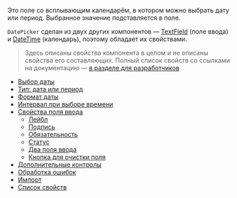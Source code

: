 

Это поле со всплывающим календарём, в котором можно выбрать дату или период. Выбранное значение подставляется в поле.

<DatePickerExampleValue />

`DatePicker` сделан из двух других компонентов — [TextField](##LIBS.STAND|stand:uikit-components-textfield-stable) (поле ввода) и [DateTime](##LIBS.STAND|stand:uikit-components-datetime-stable) (календарь),
поэтому обладает их свойствами.

> Здесь описаны свойства компонента в целом и не описаны свойства его составляющих.
> Полный список свойств со ссылками на документацию — [в разделе для разработчиков](##LIBS.STAND.DEV|stand:uikit-components-datepicker-stable|hash:свойства)

<MdxMenu>

- [Выбор даты](##LIBS.STAND.DEV|stand:uikit-components-datepicker-stable|hash:выбор-даты)
- [Тип: дата или период](##LIBS.STAND.DEV|stand:uikit-components-datepicker-stable|hash:тип-дата-или-период)
- [Формат даты](##LIBS.STAND.DEV|stand:uikit-components-datepicker-stable|hash:формат-даты)
- [Интервал при выборе времени](##LIBS.STAND.DEV|stand:uikit-components-datepicker-stable|hash:интервал-при-выборе-времени)
- [Свойства поля ввода](##LIBS.STAND.DEV|stand:uikit-components-datepicker-stable|hash:свойства-поля-ввода)
  - [Лейбл](##LIBS.STAND.DEV|stand:uikit-components-datepicker-stable|hash:лейбл)
  - [Подпись](##LIBS.STAND.DEV|stand:uikit-components-datepicker-stable|hash:подпись)
  - [Обязательность](##LIBS.STAND.DEV|stand:uikit-components-datepicker-stable|hash:обязательность)
  - [Статус](##LIBS.STAND.DEV|stand:uikit-components-datepicker-stable|hash:статус-поля)
  - [Два поля ввода](##LIBS.STAND.DEV|stand:uikit-components-datepicker-stable|hash:два-поля-ввода-свойства-и-события)
  - [Кнопка для очистки поля](##LIBS.STAND.DEV|stand:uikit-components-datepicker-stable|hash:кнопка-для-очистки-поля)
- [Дополнительные контролы](##LIBS.STAND.DEV|stand:uikit-components-datepicker-stable|hash:дополнительные-контролы)
- [Обработка ошибок](##LIBS.STAND.DEV|stand:uikit-components-datepicker-stable|hash:обработка-ошибок)
- [Импорт](##LIBS.STAND.DEV|stand:uikit-components-datepicker-stable|hash:импорт)
- [Список свойств](##LIBS.STAND.DEV|stand:uikit-components-datepicker-stable|hash:свойства)

</MdxMenu>
